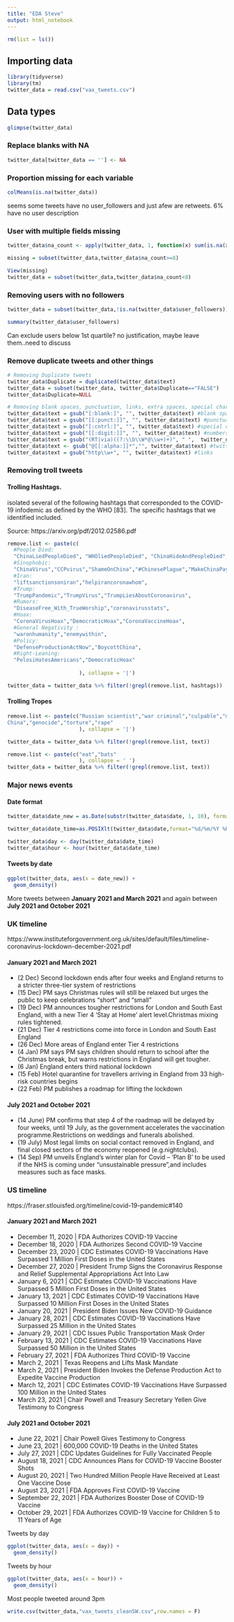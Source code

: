 ```yaml
---
title: "EDA Steve"
output: html_notebook
---
```




```r
rm(list = ls())
```

## Importing data

```r
library(tidyverse)
library(tm)
twitter_data = read.csv("vax_tweets.csv")

```

## Data types

```r
glimpse(twitter_data)

```


### Replace blanks with NA

```r
twitter_data[twitter_data == ''] <- NA
```

### Proportion missing for each variable

```r
colMeans(is.na(twitter_data))
```

seems some tweets have no user_followers and just afew are retweets. 6% have no user description

### User with multiple fields missing 

```r
twitter_data$na_count <- apply(twitter_data, 1, function(x) sum(is.na(x)))

missing = subset(twitter_data,twitter_data$na_count>=8)

View(missing)
twitter_data = subset(twitter_data,twitter_data$na_count<8)
```

### Removing users with no followers

```r
twitter_data = subset(twitter_data,!is.na(twitter_data$user_followers))
```

```r
summary(twitter_data$user_followers)
```

Can exclude users below 1st quartile? no justification, maybe leave them..need to discuss


### Remove duplicate tweets and other things

```r

# Removing Duplicate tweets
twitter_data$Duplicate = duplicated(twitter_data$text)
twitter_data = subset(twitter_data, twitter_data$Duplicate=="FALSE")
twitter_data$Duplicate=NULL

# Removing blank spaces, punctuation, links, extra spaces, special characters and other unwanted things.
twitter_data$text = gsub("[:blank:]", "", twitter_data$text) #blank spaces
twitter_data$text = gsub("[[:punct:]]", "", twitter_data$text) #punctuations
twitter_data$text = gsub("[:cntrl:]", "", twitter_data$text) #special characters
twitter_data$text = gsub("[[:digit:]]", "", twitter_data$text) #numbers
twitter_data$text = gsub("(RT|via)((?:\\b\\W*@\\w+)+)", " ",  twitter_data$text) #retweet mentions
twitter_data$text <- gsub("@[[:alpha:]]*","", twitter_data$text) #twitter mentions
twitter_data$text = gsub("http\\w+", "", twitter_data$text) #links

```


### Removing troll tweets 

#### Trolling Hashtags. 

isolated several of the following hashtags that corresponded to
the COVID-19 infodemic as defined by the WHO [83]. The specific hashtags that we identified included. 

Source:  https://arxiv.org/pdf/2012.02586.pdf

```r
remove.list <- paste(c(
  #People Died:
  "ChinaLiedPeopleDied", "WHOliedPeopleDied", "ChinaHideAndPeopleDied",
  #Sinophobic:           
  "ChinaVirus","CCPvirus","ShameOnChina","#ChinesePlague","MakeChinaPay",
  #Iran:                   
  "liftsanctionsoniran","helpirancoronawhom",
  #Trump:                  
  "TrumpPandemic","TrumpVirus","TrumpLiesAboutCoronavirus",
  #Rumors:                   
  "DiseaseFree_With_TrueWorship","coronavirusstats",
  #Hoax:                    
  "CoronaVirusHoax","DemocraticHoax","CoronaVaccineHoax",
  #General Negativity :                  
  "waronhumanity","enemywithin",
  #Policy:                   
  "DefenseProductionActNow","BoycottChina",
  #Right-Leaning:               
  "PelosiHatesAmericans","DemocraticHoax"
  
                       ), collapse = '|')

twitter_data = twitter_data %>% filter(!grepl(remove.list, hashtags))

```

#### Trolling Tropes

```r
remove.list <- paste(c("Russian scientist","war criminal","culpable","made in
China","genocide","torture","rape"
                       ), collapse = '|')

twitter_data = twitter_data %>% filter(!grepl(remove.list, text))

remove.list <- paste(c("eat","bats"
                       ), collapse = ' ')
twitter_data = twitter_data %>% filter(!grepl(remove.list, text))

```

### Major news events


#### Date format

```r
twitter_data$date_new = as.Date(substr(twitter_data$date, 1, 10), format="%d/%m/%Y")

twitter_data$date_time=as.POSIXlt(twitter_data$date,format="%d/%m/%Y %H:%M")

twitter_data$day <- day(twitter_data$date_time)
twitter_data$hour <- hour(twitter_data$date_time)
```

#### Tweets by date

```r
ggplot(twitter_data, aes(x = date_new)) + 
  geom_density()
```

More tweets between __January 2021 and March 2021__ and again between __July 2021 and October 2021__


### UK timeline

https://www.instituteforgovernment.org.uk/sites/default/files/timeline-coronavirus-lockdown-december-2021.pdf


####  January 2021 and March 2021

+ (2 Dec) Second lockdown ends after four weeks and England returns to a stricter three-tier system of restrictions
+ (15 Dec) PM says Christmas rules will still be relaxed but urges the public to keep celebrations “short” and “small”
+ (19 Dec) PM announces tougher restrictions for London
and South East England, with a new Tier 4 'Stay at Home’ alert level.Christmas mixing rules tightened.
+ (21 Dec) Tier 4 restrictions come into force in London and South East England
+ (26 Dec) More areas of England enter Tier 4 restrictions
+ (4 Jan) PM says PM says children should return to school after the Christmas break, but warns restrictions in England will get tougher.
+ (6 Jan) England enters third national lockdown
+ (15 Feb) Hotel quarantine for travellers arriving in England from 33 high-risk countries begins
+ (22 Feb) PM publishes a roadmap for lifting the lockdown 


####  July 2021 and October 2021

+ (14 June) PM confirms that step 4 of the roadmap will be delayed by four weeks, until 19 July, as the government accelerates
the vaccination programme.Restrictions on weddings and funerals abolished.
+ (19 July) Most legal limits on social contact removed
in England, and final closed sectors of the economy reopened (e.g.nightclubs).
+ (14 Sep) PM unveils England’s winter plan for Covid –
‘Plan B’ to be used if the NHS is coming under “unsustainable pressure”,and includes measures such as face masks.

### US timeline

https://fraser.stlouisfed.org/timeline/covid-19-pandemic#140

####  January 2021 and March 2021

+ December 11, 2020 | FDA Authorizes COVID-19 Vaccine
+ December 18, 2020 | FDA Authorizes Second COVID-19 Vaccine
+ December 23, 2020 | CDC Estimates COVID-19 Vaccinations Have Surpassed 1 Million First Doses in the United States
+ December 27, 2020 | President Trump Signs the Coronavirus Response and Relief Supplemental Appropriations Act Into Law
+ January 6, 2021 | CDC Estimates COVID-19 Vaccinations Have Surpassed 5 Million First Doses in the United States
+ January 13, 2021 | CDC Estimates COVID-19 Vaccinations Have Surpassed 10 Million First Doses in the United States
+ January 20, 2021 | President Biden Issues New COVID-19 Guidance
+ January 28, 2021 | CDC Estimates COVID-19 Vaccinations Have Surpassed 25 Million in the United States
+ January 29, 2021 | CDC Issues Public Transportation Mask Order
+ February 13, 2021 | CDC Estimates COVID-19 Vaccinations Have Surpassed 50 Million in the United States
+ February 27, 2021 | FDA Authorizes Third COVID-19 Vaccine
+ March 2, 2021 | Texas Reopens and Lifts Mask Mandate
+ March 2, 2021 | President Biden Invokes the Defense Production Act to Expedite Vaccine Production
+ March 12, 2021 | CDC Estimates COVID-19 Vaccinations Have Surpassed 100 Million in the United States
+ March 23, 2021 | Chair Powell and Treasury Secretary Yellen Give Testimony to Congress

####  July 2021 and October 2021

+ June 22, 2021 | Chair Powell Gives Testimony to Congress
+ June 23, 2021 | 600,000 COVID-19 Deaths in the United States
+ July 27, 2021 | CDC Updates Guidelines for Fully Vaccinated People
+ August 18, 2021 | CDC Announces Plans for COVID-19 Vaccine Booster Shots
+ August 20, 2021 | Two Hundred Million People Have Received at Least One Vaccine Dose
+ August 23, 2021 | FDA Approves First COVID-19 Vaccine
+ September 22, 2021 | FDA Authorizes Booster Dose of COVID-19 Vaccine
+ October 29, 2021 | FDA Authorizes COVID-19 Vaccine for Children 5 to 11 Years of Age


Tweets by day

```r
ggplot(twitter_data, aes(x = day)) + 
  geom_density()
```

Tweets by hour

```r
ggplot(twitter_data, aes(x = hour)) + 
  geom_density()
```

Most people tweeted around 3pm

```r
write.csv(twitter_data,"vax_tweets_cleanSW.csv",row.names = F)
```

